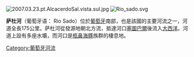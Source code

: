 [[File:2007.03.23.pt.AlcacerdoSal.vista.sul.jpg|thumb]]
[[File:Rio_sado.svg|thumb]]

'''萨杜河'''（葡萄牙语： Rio Sado）位於[[葡萄牙|葡萄牙]]南部，也是該國的主要河流之一，河道全長175公里。萨杜河從發源地朝北方流，抵達河口[[塞圖巴爾|塞圖巴爾]]後流入[[大西洋|大西洋]]。河道上設有多座水壩，而河口是[[瓶鼻海豚|瓶鼻海豚]]族群的棲息地。
{{portugal-stub}}

[[Category:葡萄牙河流|Category:葡萄牙河流]]